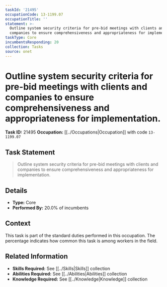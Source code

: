 ```yaml
---
taskId: '21495'
occupationCode: 13-1199.07
occupationTitle: ''
statement: >-
  Outline system security criteria for pre-bid meetings with clients and
  companies to ensure comprehensiveness and appropriateness for implementation.
taskType: Core
incumbentsResponding: 20
collection: Tasks
source: onet
---
```

# Outline system security criteria for pre-bid meetings with clients and companies to ensure comprehensiveness and appropriateness for implementation.

**Task ID:** 21495
**Occupation:** [[../Occupations|Occupation]] with code `13-1199.07`

## Task Statement

> Outline system security criteria for pre-bid meetings with clients and companies to ensure comprehensiveness and appropriateness for implementation.

## Details

- **Type:** Core
- **Performed By:** 20.0% of incumbents

## Context

This task is part of the standard duties performed in this occupation. The percentage indicates how common this task is among workers in the field.

## Related Information

- **Skills Required:** See [[../Skills|Skills]] collection
- **Abilities Required:** See [[../Abilities|Abilities]] collection
- **Knowledge Required:** See [[../Knowledge|Knowledge]] collection
